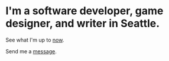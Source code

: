 
<div className="pt-8" />

# I'm a software developer, game designer, and writer in Seattle. <TreeImage />

See what I'm up to [now](/now).

Send me a [message](/contact).
